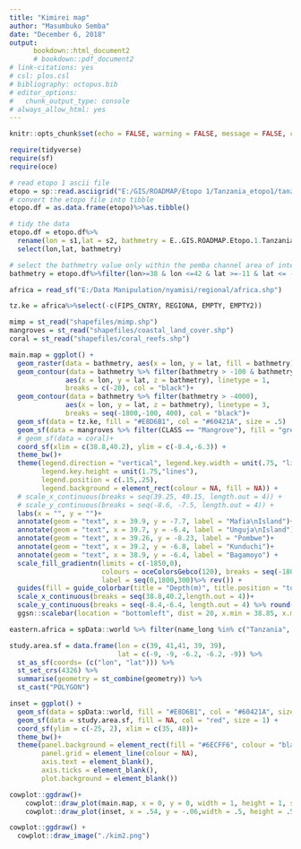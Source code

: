 ```yaml
---
title: "Kimirei map"
author: "Masumbuko Semba"
date: "December 6, 2018"
output: 
      bookdown::html_document2
      # bookdown::pdf_document2
# link-citations: yes
# csl: plos.csl
# bibliography: octopus.bib
# editor_options: 
#   chunk_output_type: console
# always_allow_html: yes
---
```



```r
knitr::opts_chunk$set(echo = FALSE, warning = FALSE, message = FALSE, comment = "", options(digits = 4))
```



```r
require(tidyverse)
require(sf)
require(oce)
```


```r
# read etopo 1 ascii file
etopo = sp::read.asciigrid("E:/GIS/ROADMAP/Etopo 1/Tanzania_etopo1/tanz1_-3432.asc")
# convert the etopo file into tibble
etopo.df = as.data.frame(etopo)%>%as.tibble()

# tidy the data
etopo.df = etopo.df%>%
  rename(lon = s1,lat = s2, bathmetry = E..GIS.ROADMAP.Etopo.1.Tanzania_etopo1.tanz1_.3432.asc)%>%
  select(lon,lat, bathmetry)

# select the bathmetry value only within the pemba channel area of interest
bathmetry = etopo.df%>%filter(lon>=38 & lon <=42 & lat >=-11 & lat <= -4 & bathmetry <=0)

```


```r

africa = read_sf("E:/Data Manipulation/nyamisi/regional/africa.shp")

tz.ke = africa%>%select(-c(FIPS_CNTRY, REGIONA, EMPTY, EMPTY2))

mimp = st_read("shapefiles/mimp.shp")
mangroves = st_read("shapefiles/coastal_land_cover.shp")
coral = st_read("shapefiles/coral_reefs.shp")
```


```r
main.map = ggplot() +
  geom_raster(data = bathmetry, aes(x = lon, y = lat, fill = bathmetry))+
  geom_contour(data = bathmetry %>% filter(bathmetry > -100 & bathmetry <5), 
              aes(x = lon, y = lat, z = bathmetry), linetype = 1,
              breaks = c(-20), col = "black")+
  geom_contour(data = bathmetry %>% filter(bathmetry > -4000), 
              aes(x = lon, y = lat, z = bathmetry), linetype = 3, 
              breaks = seq(-1800,-100, 400), col = "black")+
  geom_sf(data = tz.ke, fill = "#E8D6B1", col = "#60421A", size = .5)  +
  geom_sf(data = mangroves %>% filter(CLASS == "Mangrove"), fill = "green", col = NA) +
  # geom_sf(data = coral)+
  coord_sf(xlim = c(38.8,40.2), ylim = c(-8.4,-6.3)) +
  theme_bw()+
  theme(legend.direction = "vertical", legend.key.width = unit(.75, "lines"), 
        legend.key.height = unit(1.75,"lines"), 
        legend.position = c(.15,.25),
        legend.background = element_rect(colour = NA, fill = NA)) + 
  # scale_x_continuous(breaks = seq(39.25, 40.15, length.out = 4)) +
  # scale_y_continuous(breaks = seq(-8.6, -7.5, length.out = 4)) +
  labs(x = "", y = "")+
  annotate(geom = "text", x = 39.9, y = -7.7, label = "Mafia\nIsland")+
  annotate(geom = "text", x = 39.7, y = -6.4, label = "Unguja\nIsland")+
  annotate(geom = "text", x = 39.26, y = -8.23, label = "Pombwe")+
  annotate(geom = "text", x = 39.2, y = -6.8, label = "Kunduchi")+
  annotate(geom = "text", x = 38.9, y = -6.4, label = "Bagamoyo") +
  scale_fill_gradientn(limits = c(-1850,0),
                       colours = oceColorsGebco(120), breaks = seq(-1800,0,300),
                       label = seq(0,1800,300)%>% rev()) +
  guides(fill = guide_colorbar(title = "Depth(m)", title.position = "top", title.hjust = 0.5))+
  scale_x_continuous(breaks = seq(38.8,40.2,length.out = 4))+
  scale_y_continuous(breaks = seq(-8.4,-6.4, length.out = 4) %>% round(digits = 2))+
  ggsn::scalebar(location = "bottomleft", dist = 20, x.min = 38.85, x.max = 40.2, y.min = -8.4, y.max = -6.5, dd2km = TRUE, model = "WGS84", st.dist = 0.02, st.size = 4)


```

```r
eastern.africa = spData::world %>% filter(name_long %in% c("Tanzania", "Kenya", "Mozambique", "Madagascar"))

study.area.sf = data.frame(lon = c(39, 41,41, 39, 39),
                           lat = c(-9, -9, -6.2, -6.2, -9)) %>% 
  st_as_sf(coords= (c("lon", "lat"))) %>%
  st_set_crs(4326) %>%
  summarise(geometry = st_combine(geometry)) %>%
  st_cast("POLYGON")

inset = ggplot() +
  geom_sf(data = spData::world, fill = "#E8D6B1", col = "#60421A", size = .5 )+
  geom_sf(data = study.area.sf, fill = NA, col = "red", size = 1) +
  coord_sf(ylim = c(-25, 2), xlim = c(35, 48))+
  theme_bw()+
  theme(panel.background = element_rect(fill = "#6ECFF6", colour = "black"),
        panel.grid = element_line(colour = NA),
        axis.text = element_blank(),
        axis.ticks = element_blank(),
        plot.background = element_blank())
```



```r
cowplot::ggdraw()+ 
    cowplot::draw_plot(main.map, x = 0, y = 0, width = 1, height = 1, scale = 1)+
    cowplot::draw_plot(inset, x = .54, y = -.06,width = .5, height = .5,scale = .5)
```

```r
cowplot::ggdraw() +
  cowplot::draw_image("./kim2.png")
```

